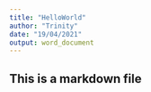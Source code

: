 ```yaml
---
title: "HelloWorld"
author: "Trinity"
date: "19/04/2021"
output: word_document
---
```



## This is a markdown file